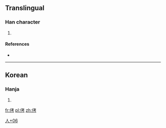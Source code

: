 ==Translingual==

===Han character===
{{Han char|rn=9|rad=人|as=06|sn=8|four=|canj=人十大尸 (OJKS)|ids=⿰[[亻]][[考]]}}

# {{defn|Han|sort=人06}}

====References====
* {{Han ref|kx=0102.291|dj=0218.161|hdz=10144.011|uh=4FA4|ud=20388}}

----

==Korean==

===Hanja===
{{ko-hanja|hangeul=[[고]]|rv=go|mr=ko}}

# {{defn|lang=ko|sort=人06}}

[[Category:Korean-only CJKV Characters|人+06]]

[[fr:侤]]
[[pl:侤]]
[[zh:侤]]